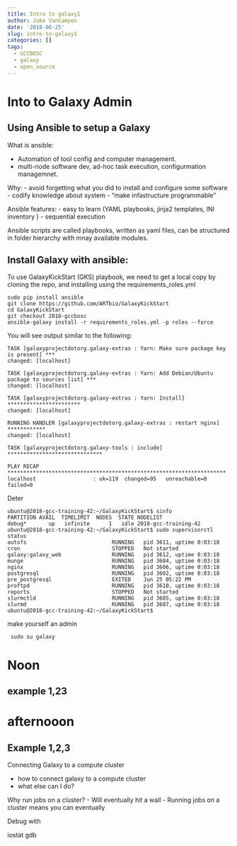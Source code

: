 ```yaml
---
title: Intro to galaxy1
author: Jake VanCampen
date: '2018-06-25'
slug: intro-to-galaxy1
categories: []
tags:
  - GCCBOSC
  - galaxy
  - open_source
---
```



# Into to Galaxy Admin

## Using Ansible to setup a Galaxy 

What is ansible:

  - Automation of tool config and computer management. 
  - multi-node software dev, ad-hoc task execution, configurmation managemnet.

Why: 
  - avoid forgetting what you did to install and configure some software
  - codify knowledge about system 
  - "make infastructure programmable"

Ansible features: 
  - easy to learn (YAML playbooks, jinja2 templates, INI inventory )
  - sequential execution
  
Ansible scripts are called playbooks, written as yaml files, can be structured in folder hierarchy with mnay available modules. 


## Install Galaxy with ansible:
  
To use GalaxyKickStart (GKS) playbook, we need to get a local copy by cloning the repo, and installing using the requirements_roles.yml

```
sudo pip install ansible
git clone https://github.com/ARTbio/GalaxyKickStart
cd GalaxyKickStart
git checkout 2018-gccbosc
ansible-galaxy install -r requirements_roles.yml -p roles --force
```

You will see output similar to the following:

```
TASK [galaxyprojectdotorg.galaxy-extras : Yarn: Make sure package key is present] ***
changed: [localhost]

TASK [galaxyprojectdotorg.galaxy-extras : Yarn: Add Debian/Ubuntu package to sources list] ***
changed: [localhost]

TASK [galaxyprojectdotorg.galaxy-extras : Yarn: Install] ***********************
changed: [localhost]

RUNNING HANDLER [galaxyprojectdotorg.galaxy-extras : restart nginx] ************
changed: [localhost]

TASK [galaxyprojectdotorg.galaxy-tools : include] ******************************

PLAY RECAP *********************************************************************
localhost                  : ok=119  changed=95   unreachable=0    failed=0   
```

Deter


```
ubuntu@2018-gcc-training-42:~/GalaxyKickStart$ sinfo
PARTITION AVAIL  TIMELIMIT  NODES  STATE NODELIST
debug*       up   infinite      1   idle 2018-gcc-training-42
ubuntu@2018-gcc-training-42:~/GalaxyKickStart$ sudo supervisorctl status 
autofs                           RUNNING   pid 3611, uptime 0:03:18
cron                             STOPPED   Not started
galaxy:galaxy_web                RUNNING   pid 3612, uptime 0:03:18
munge                            RUNNING   pid 3604, uptime 0:03:18
nginx                            RUNNING   pid 3606, uptime 0:03:18
postgresql                       RUNNING   pid 3602, uptime 0:03:18
pre_postgresql                   EXITED    Jun 25 05:22 PM
proftpd                          RUNNING   pid 3610, uptime 0:03:18
reports                          STOPPED   Not started
slurmctld                        RUNNING   pid 3605, uptime 0:03:18
slurmd                           RUNNING   pid 3607, uptime 0:03:18
ubuntu@2018-gcc-training-42:~/GalaxyKickStart$ 

```



make yourself an admin 

```
 sudo su galaxy 
```




# Noon 

## example 1,23 


# afternooon 

## Example 1,2,3 


Connecting Galaxy to a compute cluster 

- how to connect galaxy to a compute cluster 
- what else can I do? 


Why run jobs on a cluster? 
- Will eventually hit a wall 
- Running jobs on a cluster means you can eventually



Debug with 

iostat
gdb





















